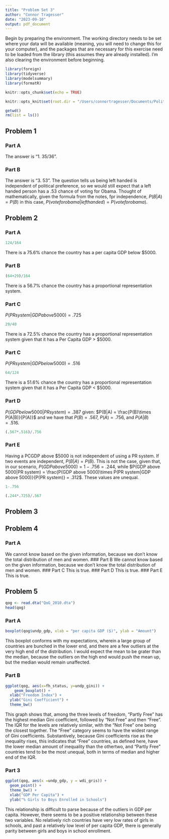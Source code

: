 ```yaml
---
title: "Problem Set 3"
author: "Connor Tragesser"
date: "2023-09-10"
output: pdf_document
---
```


Begin by preparing the environment. The working directory needs to be set where your data will be available (meaning, you will need to change this for your computer), and the packages that are necessary for this exercise need to be loaded from the library (this assumes they are already installed). I'm also clearing the environment before beginning.

```r
library(foreign)
library(tidyverse)
library(modelsummary)
library(formatR)

knitr::opts_chunk$set(echo = TRUE)

knitr::opts_knit$set(root.dir = "/Users/connortragesser/Documents/Political Science Coursework Readings/Quant 1/Problem Set 3/")

getwd()
rm(list = ls()) 

```

## Problem 1
### Part A
The answer is "1. 35/36".

### Part B
The answer is "3. 53". The question tells us being left handed is independent of political preference, so we would still expect that a left handed person has a .53 chance of voting for Obama. Thought of mathematically, given the formula from the notes, fpr independence, $P(B|A) = P(B)$ in this case, $P(vote for obama | left handed) = P(vote for obama)$.

## Problem 2
### Part A
```r
124/164
```
There is a 75.6% chance the country has a per capita GDP below $5000.

### Part B
```r
(64+29)/164
```
There is a 56.7% chance the country has a proportional representation system.

### Part C
$P(PR system|GDP above 5000) = .725$

```r
29/40
```
There is a 72.5% chance the country has a proportional representation system given that it has a Per Capita GDP > $5000.

### Part C
$P(PR system|GDP below 5000) = .516$

```r
64/124
```
There is a 51.6% chance the country has a proportional representation system given that it has a Per Capita GDP < $5000.

### Part D
$P(GDP below 5000|PR system) = .387$ given: $P(B|A) = \frac{P(B)\times P(A|B)}{P(A)}$ and we have that $P(B) = .567$, $P(A) = .756$, and $P(A|B) = .516$.

```r
(.567*.516)/.756
```

### Part E
Having a PCGDP above \$5000 is not independent of using a PR system. If two events are independent, $P(B|A) = P(B)$. This is not the case, given that, in our scenario, $P(GDP above 5000) = 1 - .756 =.244$, while $P(GDP above 5000|PR system) = \frac{P(GDP above 5000)\times P(PR system|GDP above 5000)}{P(PR system)} = .312$. These values are unequal.
```r
1-.756

(.244*.725)/.567

```


## Problem 3

## Problem 4
### Part A
We cannot know based on the given information, because we don't know the total distribution of men and women.
### Part B
We cannot know based on the given information, because we don't know the total distribution of men and women.
### Part C
This is true.
### Part D
This is true.
### Part E
This is true.

## Problem 5

```r

qog <- read.dta("QoG_2010.dta")
head(qog)

```


### Part A
```r
boxplot(qog$undp_gdp, xlab = "per capita GDP ($)", ylab = "Amount")
```

This boxplot conforms with my expectations, wherein a large group of countries are bunched in the lower end, and there are a few outliers at the very high end of the distribution. I would expect the mean to be grater than the median, because the outliers on the high end would push the mean up, but the median would remain unaffected. 

### Part B
```r
ggplot(qog, aes(x=fh_status, y=undp_gini)) + 
    geom_boxplot() + 
  xlab("Freedom Index") +
  ylab("Gini Coefficient") +
  theme_bw()
```

This graph shows that, among the three levels of freedom, "Partly Free" has the highest median Gini coefficient, followed by "Not Free" and then "Free". The IQR for the levels are relatively similar, with the "Not Free" one being the closest together. The "Free" category seems to have the widest range of Gini coefficients. Substantively, because Gini coefficients rise as the inequality rises, this indicates that "Free" countries, as defined here, have the lower median amount of inequality than the othertwo, and "Partly Free" countries tend to be the most unequal, both in terms of median and higher end of the IQR. 

### Part 3
```r
ggplot(qog, aes(x =undp_gdp, y = wdi_gris)) +
  geom_point() +
  theme_bw() +
  xlab("GDP Per Capita") +
  ylab("% Girls to Boys Enrolled in Schools")
```
This relationship is difficult to parse because of the outliers in GDP per capita. However, there seems to be a positive relationship between these two variables. No relatively rich countries have very low rates of girls in schools, and past a relatively low level of per capita GDP, there is generally parity between girls and boys in school enrollment. 

